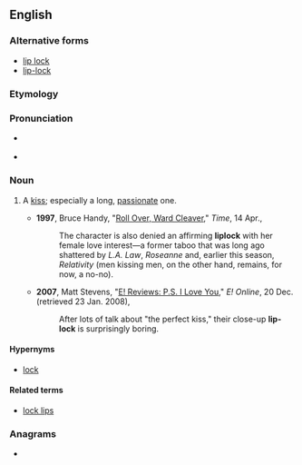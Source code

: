 {{also|lip-lock|lip lock}}
==English==

===Alternative forms===
* [[lip lock]]
* [[lip-lock]]

===Etymology===
{{compound|en|lip|lock}}

===Pronunciation===
* {{a|UK}} {{IPA|/ˈlɪpˌlɒk/|lang=en}}
* {{hyphenation|lip|lock|lang=en}}

===Noun===
{{en-noun}}

# {{lb|en|chiefly|US|informal}} A [[kiss]]; especially a long, [[passionate]] one.
#* '''1997''', Bruce Handy, "[http://www.time.com/time/magazine/article/0,9171,986188-5,00.html Roll Over, Ward Cleaver]," ''Time'', 14 Apr.,
#*: The character is also denied an affirming '''liplock''' with her female love interest—a former taboo that was long ago shattered by ''L.A. Law'', ''Roseanne'' and, earlier this season, ''Relativity'' (men kissing men, on the other hand, remains, for now, a no-no).
#* '''2007''', Matt Stevens, "[http://web.archive.org/20071224083125/www.eonline.com/movies/e_reviews/index.jsp?uuid=aca964d8-c366-43ff-9aa8-5ac93852fc4d&sid=fd-reviews E! Reviews: P.S. I Love You]," ''E! Online'', 20 Dec. (retrieved 23 Jan. 2008),
#*: After lots of talk about "the perfect kiss," their close-up '''lip-lock''' is surprisingly boring.

====Hypernyms====
* [[lock]]

====Related terms====
* [[lock lips]]

===Anagrams===
* {{anagrams|en|a=cikllop|Pollick|pillock}}